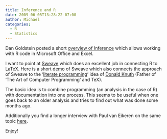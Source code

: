 ```yaml
---
title: Inference and R
date: 2009-06-05T13:28:22-07:00
author: Michael
categories:
  - R
  - Statistics
---
```

Dan Goldstein posted a short [overview of Inference](http://www.decisionsciencenews.com/?p=759) which allows working with R code in Microsoft Office and Excel.

I want to point at [Sweave](http://www.statistik.lmu.de/~leisch/Sweave/) which does an excellent job in connecting R to LaTeX. Here is a short [demo](http://www.stat.umn.edu/~charlie/Sweave/) of Sweave which also connects the approach of Sweave to the &#8216;[literate programming](http://www-cs-faculty.stanford.edu/~knuth/lp.html)&#8216; idea of [Donald Knuth](http://www-cs-faculty.stanford.edu/~knuth/) (Father of &#8216;The Art of Computer Programming&#8217; and TeX). 

The basic idea is to combine programming (an analysis in the case of R) with documentation into one process. This seems to be useful when one goes back to an older analysis and tries to find out what was done some months ago.

Additionally you find a longer interview with Paul van Eikeren on the same topic [here](http://www.decisionstats.com/2009/06/04/interview-inference-for-r/).

Enjoy!